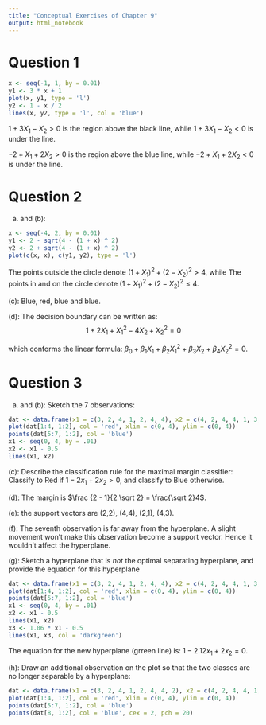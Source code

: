 ```yaml
---
title: "Conceptual Exercises of Chapter 9"
output: html_notebook
---
```


# Question 1

```r
x <- seq(-1, 1, by = 0.01)
y1 <- 3 * x + 1
plot(x, y1, type = 'l')
y2 <- 1 - x / 2
lines(x, y2, type = 'l', col = 'blue')
```

$1 + 3X_1 - X_2 > 0$ is the region above the black line, while $1 + 3X_1 - X_2 < 0$ is under the line.

$-2 + X_1 + 2X_2 > 0$ is the region above the blue line, while $-2 + X_1 + 2X_2 < 0$ is under the line.

# Question 2

(a) and (b):

```r
x <- seq(-4, 2, by = 0.01)
y1 <- 2 - sqrt(4 - (1 + x) ^ 2)
y2 <- 2 + sqrt(4 - (1 + x) ^ 2)
plot(c(x, x), c(y1, y2), type = 'l')
```

The points outside the circle denote $(1 + X_1) ^ 2 + (2 - X_2) ^ 2 \gt 4$, while The points in and on the circle denote $(1 + X_1) ^ 2 + (2 - X_2) ^ 2 \le 4$.

(c): Blue, red, blue and blue.

(d): The decision boundary can be written as:
$$
1 + 2 X_1 + X_1^2 - 4 X_2 + X_2^2 = 0
$$

which conforms the linear formula: $\beta_0 + \beta_1 X_1 + \beta_2 X_1^2 + \beta_3 X_2 + \beta_4 X_2^2 = 0$.

# Question 3

(a) and (b): Sketch the 7 observations:
```r
dat <- data.frame(x1 = c(3, 2, 4, 1, 2, 4, 4), x2 = c(4, 2, 4, 4, 1, 3, 1), y = c('R', 'R', 'R', 'R', 'B', 'B', 'B'))
plot(dat[1:4, 1:2], col = 'red', xlim = c(0, 4), ylim = c(0, 4))
points(dat[5:7, 1:2], col = 'blue')
x1 <- seq(0, 4, by = .01)
x2 <- x1 - 0.5
lines(x1, x2)
```

(c): Describe the classification rule for the maximal margin classifier:
Classify to Red if $1 - 2 x_1 + 2 x_2 \gt 0$, and classify to Blue otherwise.

(d): The margin is $\frac {2 - 1}{2 \sqrt 2} = \frac{\sqrt 2}4$.

(e): the support vectors are (2,2), (4,4), (2,1), (4,3).

(f): The seventh observation is far away from the hyperplane. A slight movement won't make this observation become a support vector. Hence it wouldn't affect the hyperplane.

(g): Sketch a hyperplane that is *not* the optimal separating hyperplane, and provide the equation for this hyperplane
```r
dat <- data.frame(x1 = c(3, 2, 4, 1, 2, 4, 4), x2 = c(4, 2, 4, 4, 1, 3, 1), y = c('R', 'R', 'R', 'R', 'B', 'B', 'B'))
plot(dat[1:4, 1:2], col = 'red', xlim = c(0, 4), ylim = c(0, 4))
points(dat[5:7, 1:2], col = 'blue')
x1 <- seq(0, 4, by = .01)
x2 <- x1 - 0.5
lines(x1, x2)
x3 <- 1.06 * x1 - 0.5
lines(x1, x3, col = 'darkgreen')
```

The equation for the new hyperplane (grreen line) is: $1 - 2.12 x_1 + 2 x_2 = 0$.

(h): Draw an additional observation on the plot so that the two classes are no longer separable by a hyperplane:
```r
dat <- data.frame(x1 = c(3, 2, 4, 1, 2, 4, 4, 2), x2 = c(4, 2, 4, 4, 1, 3, 1, 3), y = c('R', 'R', 'R', 'R', 'B', 'B', 'B', 'G'))
plot(dat[1:4, 1:2], col = 'red', xlim = c(0, 4), ylim = c(0, 4))
points(dat[5:7, 1:2], col = 'blue')
points(dat[8, 1:2], col = 'blue', cex = 2, pch = 20)
```

